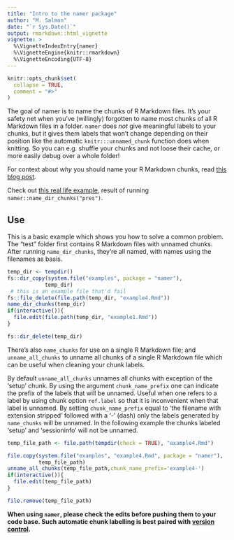 ```yaml
---
title: "Intro to the namer package"
author: "M. Salmon"
date: "`r Sys.Date()`"
output: rmarkdown::html_vignette
vignette: >
  %\VignetteIndexEntry{namer}
  %\VignetteEngine{knitr::rmarkdown}
  %\VignetteEncoding{UTF-8}
---
```


```r
knitr::opts_chunk$set(
  collapse = TRUE,
  comment = "#>"
)
```

The goal of namer is to name the chunks of R Markdown files. It's your safety net when you've (willingly) forgotten to name most chunks of all R Markdown files in a folder. `namer` does *not* give meaningful labels to your chunks, but it gives them labels that won't change depending on their position like the automatic `knitr:::unnamed_chunk` function does when knitting. So you can e.g. shuffle your chunks and not loose their cache, or more easily debug over a whole folder!

For context about _why_ you should name your R Markdown chunks, read [this blog post](https://masalmon.eu/2017/08/08/chunkpets/).

Check out [this real life example](https://github.com/lockedata/pres-datascience/pull/1), result of running `namer::name_dir_chunks("pres")`.


## Use

This is a basic example which shows you how to solve a common problem. The "test" folder first contains R Markdown files with unnamed chunks. After running `name_dir_chunks`, they're all named, with names using the filenames as basis.

```r
temp_dir <- tempdir()
fs::dir_copy(system.file("examples", package = "namer"),
            temp_dir)
 # this is an example file that'd fail
fs::file_delete(file.path(temp_dir, "example4.Rmd"))
name_dir_chunks(temp_dir)
if(interactive()){
  file.edit(file.path(temp_dir, "example1.Rmd"))
}

fs::dir_delete(temp_dir)
```

There's also `name_chunks` for use on a single R Markdown file; and `unname_all_chunks` to unname all chunks of a single R Markdown file which can be useful when cleaning your chunk labels. 

By default `unname_all_chunks` unnames all chunks with exception of the 'setup' chunk. By using the argument `chunk_name_prefix` one can indicate the prefix of the labels that will be unnamed. Useful when one refers to a label by using chunk option `ref.label` so that it is inconvenient when that label is unnamed. By setting `chunk_name_prefix` equal to 'the filename with extension stripped' followed with a '-' (dash) only the labels generated by `name_chunks` will be unnamed. In the following example the chunks labeled 'setup' and 'sessioninfo' will not be unnamed.

```r
temp_file_path <- file.path(tempdir(check = TRUE), "example4.Rmd")

file.copy(system.file("examples", "example4.Rmd", package = "namer"),
          temp_file_path)
unname_all_chunks(temp_file_path,chunk_name_prefix='example4-')
if(interactive()){
  file.edit(temp_file_path)
}

file.remove(temp_file_path)
```

**When using `namer`, please check the edits before pushing them to your code base. Such automatic chunk labelling is best paired with [version control](http://happygitwithr.com/).**
